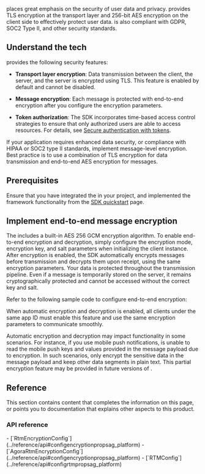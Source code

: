 
<Vg k="COMPANY" /> places great emphasis on the security of user data and privacy. <Vpd k="NAME" /> provides TLS encryption at the transport layer and 256-bit AES encryption on the client side to effectively protect user data. <Vpd k="NAME" /> is also compliant with GDPR, SOC2 Type II, and other security standards.

## Understand the tech

<Vg k="SIG" /> provides the following security features:

- **Transport layer encryption**: Data transmission between the client, the server, and the <Vg k="SIG" /> server is encrypted using TLS. This feature is enabled by default and cannot be disabled.

- **Message encryption**: Each message is protected with end-to-end encryption after you configure the encryption parameters.

- **Token authorization**: The SDK incorporates time-based access control strategies to ensure that only authorized users are able to access <Vg k="SIG" /> resources. For details, see [Secure authentication with tokens](../get-started/authentication-workflow).

If your application requires enhanced data security, or compliance with HIPAA or SOC2 type II standards, implement message-level encryption. Best practice is to use a combination of TLS encryption for data transmission and end-to-end AES encryption for messages.

## Prerequisites

Ensure that you have integrated the <Vpd k="SDK" /> in your project, and implemented the framework functionality from the [SDK quickstart](../get-started/sdk-quickstart) page.

## Implement end-to-end message encryption

The <Vpd k="SDK" /> includes a built-in AES 256 GCM encryption algorithm. To enable end-to-end encryption and decryption, simply configure the encryption mode, encryption key, and salt parameters when initializing the <Vg k="SIG"/> client instance. After encryption is enabled, the SDK automatically encrypts messages before transmission and decrypts them upon receipt, using the same encryption parameters. Your data is protected throughout the transmission pipeline. Even if a message is temporarily stored on the <Vg k="SIG" /> server, it remains cryptographically protected and cannot be accessed without the correct key and salt.

Refer to the following sample code to configure end-to-end encryption:

<Implementation />

When automatic encryption and decryption is enabled, all clients under the same app ID must enable this feature and use the same encryption parameters to communicate smoothly.

<Admonition type="caution" title="Note">
Automatic encryption and decryption may impact functionality in some scenarios. For instance, if you use mobile push notifications, <Vg k="SIG" /> is unable to read the mobile push keys and values provided in the message payload due to encryption. In such scenarios, only encrypt the sensitive data in the message payload and keep other data segments in plain text. This partial encryption feature may be provided in future versions of <Vpd k="SDK" />.
</Admonition>

## Reference

This section contains content that completes the information on this page, or points you to documentation that explains other aspects to this product.

### API reference

<PlatformWrapper platform="android, linux-cpp, unity">
- [`RtmEncryptionConfig`](../reference/api#configencryptionpropsag_platform)
</PlatformWrapper>
<PlatformWrapper platform="ios, macos">
- [`AgoraRtmEncryptionConfig`](../reference/api#configencryptionpropsag_platform)
</PlatformWrapper>
<PlatformWrapper platform="web">
- [`RTMConfig`](../reference/api#configrtmpropsag_platform)
</PlatformWrapper>
